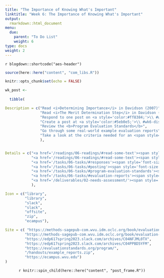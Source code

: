 ```yaml
---
title: "The Importance of Knowing What's Important"
linktitle: "Week 6: The Importance of Knowing What's Important"
output:
  rmarkdown::html_document
menu:
  due:
    parent: "To Do List"
    weight: 6
type: docs
weight: 2
---
```


`r blogdown::shortcode("aes-header")`

```r
source(here::here("content", "com_libs.R"))
```

```r
knitr::opts_chunk$set(echo = FALSE)
```

```r
wk_post <- 
  
  tibble(

Description = c("Read <i>Determining Importance</i> in Davidson (2007)",
                "Read <i>The Merit Determination Step</i> in Davidson (2007)",
                "Respond to one post on <a style='color:#ff8384;'>\\ #wk5-whose-values </a>",
                "Create a post at <a style='color:#5eb0e5;'>\\ #wk6-disagreement</a> based on the readings",
                "Review the <b>Program Evaluation Standards</b>",
                "Go through some real-world example evaluation reports",
                "Take a look at the criteria needed for an <span style='color:#52bf90; font-weight:bold;'>Needs Assessment</span> due in <i><b>one week</b></i>"
                ),


Details = c("<a href='/readings/06-readings/#read-some-text'><span style='font-size: 25px; color: #89cff0;'><i class='fas fa-info-circle'></i></span></a>",
            "<a href='/readings/06-readings/#read-some-text'><span style='font-size: 25px; color: #89cff0;'><i class='fas fa-info-circle'></i></span></a>",
            "<a href='/tasks/06-tasks/#responses'><span style='font-size: 25px; color: #89cff0;'><i class='fas fa-info-circle'></i></span></a>",
            "<a href='/tasks/06-tasks/#posting'><span style='font-size: 25px; color: #89cff0;'><i class='fas fa-info-circle'></i></span></a>",
            "<a href='/tasks/06-tasks/#program-evaluation-standards'><span style='font-size: 25px; color: #89cff0;'><i class='fas fa-info-circle'></i></span></a>",
            "<a href='/tasks/06-tasks/#evaluation-reports'><span style='font-size: 25px; color: #89cff0;'><i class='fas fa-info-circle'></i></span></a>",
            "<a href='/deliverables/02-needs-assessment/'><span style='font-size: 25px; color: #89cff0;'><i class='fas fa-info-circle'></i></span></a>"
            ),

Icon = c("library",
         "library",
         "slack",
         "slack",
         "offsite",
         "zip",
         "ecampus"),

Site = c( "https://methods-sagepub-com.wvu.idm.oclc.org/book/evaluation-methodology-basics/n7.xml",
         "https://methods-sagepub-com.wvu.idm.oclc.org/book/evaluation-methodology-basics/n8.xml",
         "https://edp617spring2023.slack.com/archives/C04NFJML0TX",
         "https://edp617spring2023.slack.com/archives/C04PPBD5YFM",
         "https://evaluationstandards.org/program/",
         "/handouts/example_reports.zip",
         "https://ecampus.wvu.edu")
)
```

<center>
`r knitr::spin_child(here::here("content", "post_frame.R"))`
</center>
